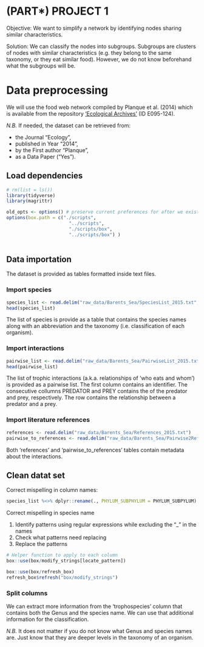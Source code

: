 # (PART\*) PROJECT 1 {-}

Objective: We want to simplify a network by identifying nodes sharing similar characteristics.

Solution: We can classify the nodes into subgroups. Subgroups are clusters of nodes with similar characteristics (e.g. they belong to the same taxonomy, or they eat similar food). However, we do not know beforehand what the subgroups will be.

# Data preprocessing
We will use the food web network compiled by Planque et al. (2014) which is available from the repository ['Ecological Archives'](https://esapubs.org/archive/search.php?journal=E&year=2014&firstAuthor=Planque&isDP=1) (ID E095-124).

_N.B._ If needed, the dataset can be retrieved from:

- the Journal "Ecology",
- published in Year "2014",
- by the First author "Planque",
- as a Data Paper ("Yes").

## Load dependencies
```r
# rm(list = ls())
library(tidyverse)
library(magrittr)

old_opts <- options() # preserve current preferences for after we exist the function
options(box.path = c("./scripts", 
                       "../scripts",
                       "./scripts/box",
                       "../scripts/box") )
  

```

## Data importation



The dataset is provided as tables formatted inside text files.

### Import species
```r
species_list <- read.delim("raw_data/Barents_Sea/SpeciesList_2015.txt", header = TRUE)
head(species_list)

```

The list of species is provide as a table that contains the species names along with an abbreviation and the taxonomy (i.e. classification of each organism).

### Import interactions
```r
pairwise_list <- read.delim("raw_data/Barents_Sea/PairwiseList_2015.txt", header = TRUE)
head(pairwise_list)
```
The list of trophic interactions (a.k.a. relationships of 'who eats and whom') is provided as a pairwise list. The first column contains an identifier.
The consecutive collumns PREDATOR and PREY contains the  of the predator and prey, respectively. The row contains the relationship between a predator and a prey.

### Import literature references
```r
references <- read.delim("raw_data/Barents_Sea/References_2015.txt")
pairwise_to_references <- read.delim("raw_data/Barents_Sea/Pairwise2References_2015.txt")
```
Both 'references' and 'pairwise_to_references' tables contain metadata about the interactions.

## Clean datat set

Correct mispelling in column names:
```r

species_list %<>% dplyr::rename(., PHYLUM_SUBPHYLUM = PHYLUM_SUBPYLUM)

```

Correct mispelling in species name

1. Identify patterns using regular expressions while excluding the "_" in the names
2. Check what patterns need replacing
2. Replace the patterns
```r

# Helper function to apply to each column
box::use(box/modify_strings[locate_pattern])

box::use(box/refresh_box)
refresh_box$refresh("box/modify_strings")


```
### Split columns
We can extract more information from the 'trophospecies' column that contains both the Genus and the species name. We can use that additional information for the classification.

_N.B._ It does not matter if you do not know what Genus and species names are. Just know that they are deeper levels in the taxonomy of an organism.

```r

```


## 
